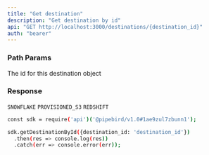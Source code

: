 ```yaml
---
title: "Get destination"
description: "Get destination by id"
api: "GET http://localhost:3000/destinations/{destination_id}"
auth: "bearer"
---
```


### Path Params

<ParamField path="destination_id" type="string" required>
  The id for this destination object
</ParamField>

### Response

<ResponseField name="content" type="array of objects">
<Expandable title="object properties">

<ResponseField name="nickname" type="string"></ResponseField>

<ResponseField name="destinationType" type="string">

`SNOWFLAKE` `PROVISIONED_S3` `REDSHIFT`

</ResponseField>

<ResponseField name="warehouse" type="string"></ResponseField>

<ResponseField name="id" type="number"></ResponseField>

</Expandable>
</ResponseField>

<RequestExample>

```bash Example Request
const sdk = require('api')('@pipebird/v1.0#1ae9zul7zbunn1');

sdk.getDestinationById({destination_id: 'destination_id'})
  .then(res => console.log(res))
  .catch(err => console.error(err));
```

</RequestExample>
